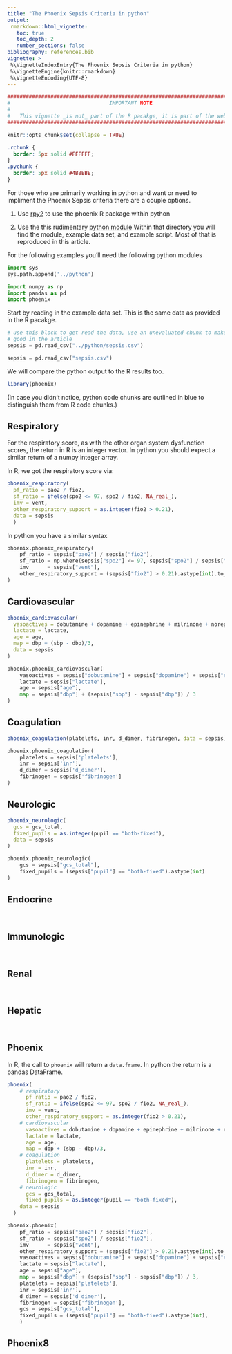 ```yaml
---
title: "The Phoenix Sepsis Criteria in python"
output:
 rmarkdown::html_vignette:
   toc: true
   toc_depth: 2
   number_sections: false
bibliography: references.bib
vignette: >
 %\VignetteIndexEntry{The Phoenix Sepsis Criteria in python}
 %\VignetteEngine{knitr::rmarkdown}
 %\VignetteEncoding{UTF-8}
---
```


```r
################################################################################
#                                IMPORTANT NOTE                                #
#                                                                              #
#   This vignette _is not_ part of the R pacakge, it is part of the website!   #
################################################################################
```
```r
knitr::opts_chunk$set(collapse = TRUE)
```
```css
.rchunk {
  border: 5px solid #FFFFFF;
}
.pychunk {
  border: 5px solid #4B8BBE;
}
```

For those who are primarily working in python and want or need to impliment the
Phoenix Sepsis criteria there are a couple options.

1. Use [rpy2](https://rpy2.github.io/index.html) to use the phoenix R package
   within python

2. Use the this rudimentary [python module](https://github.com/dewittpe/phoenix/tree/main/python)
   Within that directory you will find the module, example data set, and
   example script.  Most of that is reproduced in this article.

For the following examples you'll need the following python modules
```python
import sys
sys.path.append('../python')
```

```python
import numpy as np
import pandas as pd
import phoenix
```

Start by reading in the example data set.  This is the same data as provided in
the R pacakge.
```python
# use this block to get read the data, use an unevaluated chunk to make it look
# good in the article
sepsis = pd.read_csv("../python/sepsis.csv")
```

```python
sepsis = pd.read_csv("sepsis.csv")
```

We will compare the python output to the R results too.
```r
library(phoenix)
```
(In case you didn't notice, python code chunks are outlined in blue to
distinguish them from R code chunks.)

## Respiratory

For the respiratory score, as with the other organ system dysfunction scores,
the return in R is an integer vector.  In python you should expect a similar
return of a numpy integer array.

In R, we got the respiratory score via:
```r
phoenix_respiratory(
  pf_ratio = pao2 / fio2,
  sf_ratio = ifelse(spo2 <= 97, spo2 / fio2, NA_real_),
  imv = vent,
  other_respiratory_support = as.integer(fio2 > 0.21),
  data = sepsis
  )
```
In python you have a similar syntax
```python
phoenix.phoenix_respiratory(
    pf_ratio = sepsis["pao2"] / sepsis["fio2"],
    sf_ratio = np.where(sepsis["spo2"] <= 97, sepsis["spo2"] / sepsis["fio2"], np.nan),
    imv      = sepsis["vent"],
    other_respiratory_support = (sepsis["fio2"] > 0.21).astype(int).to_numpy()
)
```

## Cardiovascular

```r
phoenix_cardiovascular(
  vasoactives = dobutamine + dopamine + epinephrine + milrinone + norepinephrine + vasopressin,
  lactate = lactate,
  age = age,
  map = dbp + (sbp - dbp)/3,
  data = sepsis
)
```

```python
phoenix.phoenix_cardiovascular(
    vasoactives = sepsis["dobutamine"] + sepsis["dopamine"] + sepsis["epinephrine"] + sepsis["milrinone"] + sepsis["norepinephrine"] + sepsis["vasopressin"],
    lactate = sepsis["lactate"],
    age = sepsis["age"],
    map = sepsis["dbp"] + (sepsis["sbp"] - sepsis["dbp"]) / 3
)
```

## Coagulation

```r
phoenix_coagulation(platelets, inr, d_dimer, fibrinogen, data = sepsis)
```

```python
phoenix.phoenix_coagulation(
    platelets = sepsis['platelets'],
    inr = sepsis['inr'],
    d_dimer = sepsis['d_dimer'],
    fibrinogen = sepsis['fibrinogen']
)
```

## Neurologic

```r
phoenix_neurologic(
  gcs = gcs_total,
  fixed_pupils = as.integer(pupil == "both-fixed"),
  data = sepsis
)
```

```python
phoenix.phoenix_neurologic(
    gcs = sepsis["gcs_total"],
    fixed_pupils = (sepsis["pupil"] == "both-fixed").astype(int)
)
```

## Endocrine

```r
```

```python
```

## Immunologic

```r
```

```python
```

## Renal

```r
```

```python
```

## Hepatic

```r
```

```python
```

## Phoenix

In R, the call to `phoenix` will return a `data.frame`.  In python the return is
a pandas DataFrame.

```r
phoenix(
    # respiratory
      pf_ratio = pao2 / fio2,
      sf_ratio = ifelse(spo2 <= 97, spo2 / fio2, NA_real_),
      imv = vent,
      other_respiratory_support = as.integer(fio2 > 0.21),
    # cardiovascular
      vasoactives = dobutamine + dopamine + epinephrine + milrinone + norepinephrine + vasopressin,
      lactate = lactate,
      age = age,
      map = dbp + (sbp - dbp)/3,
    # coagulation
      platelets = platelets,
      inr = inr,
      d_dimer = d_dimer,
      fibrinogen = fibrinogen,
    # neurologic
      gcs = gcs_total,
      fixed_pupils = as.integer(pupil == "both-fixed"),
    data = sepsis
  )
```

```python
phoenix.phoenix(
    pf_ratio = sepsis["pao2"] / sepsis["fio2"],
    sf_ratio = sepsis["spo2"] / sepsis["fio2"],
    imv      = sepsis["vent"],
    other_respiratory_support = (sepsis["fio2"] > 0.21).astype(int).to_numpy(),
    vasoactives = sepsis["dobutamine"] + sepsis["dopamine"] + sepsis["epinephrine"] + sepsis["milrinone"] + sepsis["norepinephrine"] + sepsis["vasopressin"],
    lactate = sepsis["lactate"],
    age = sepsis["age"],
    map = sepsis["dbp"] + (sepsis["sbp"] - sepsis["dbp"]) / 3,
    platelets = sepsis['platelets'],
    inr = sepsis['inr'],
    d_dimer = sepsis['d_dimer'],
    fibrinogen = sepsis['fibrinogen'],
    gcs = sepsis["gcs_total"],
    fixed_pupils = (sepsis["pupil"] == "both-fixed").astype(int),
    )

```

## Phoenix8

```r
```

```python
```


